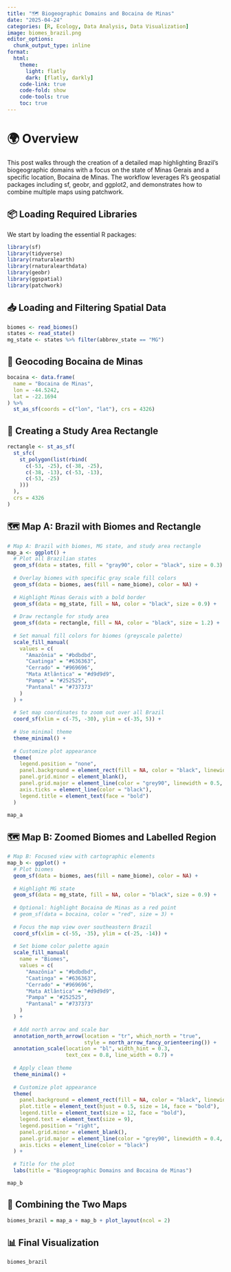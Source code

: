 ```yaml
---
title: "🗺️ Biogeographic Domains and Bocaina de Minas"
date: "2025-04-24"
categories: [R, Ecology, Data Analysis, Data Visualization]
image: biomes_brazil.png
editor_options: 
  chunk_output_type: inline
format:
  html:
    theme:
      light: flatly
      dark: [flatly, darkly]
    code-link: true
    code-fold: show
    code-tools: true
    toc: true
---
```


# 🌍 Overview
This post walks through the creation of a detailed map highlighting Brazil's biogeographic domains with a focus on the state of Minas Gerais and a specific location, Bocaina de Minas. The workflow leverages R's geospatial packages including sf, geobr, and ggplot2, and demonstrates how to combine multiple maps using patchwork.

## 📦 Loading Required Libraries
We start by loading the essential R packages:

```r
library(sf)
library(tidyverse)
library(rnaturalearth)
library(rnaturalearthdata)
library(geobr)
library(ggspatial)
library(patchwork)
```

## 📥 Loading and Filtering Spatial Data

```r
biomes <- read_biomes()
states <- read_state()
mg_state <- states %>% filter(abbrev_state == "MG")
```


## 📍 Geocoding Bocaina de Minas

```r
bocaina <- data.frame(
  name = "Bocaina de Minas",
  lon = -44.5242,
  lat = -22.1694
) %>%
  st_as_sf(coords = c("lon", "lat"), crs = 4326)

```


## 🔲 Creating a Study Area Rectangle

```r
rectangle <- st_as_sf(
  st_sfc(
    st_polygon(list(rbind(
      c(-53, -25), c(-38, -25),
      c(-38, -13), c(-53, -13),
      c(-53, -25)
    )))
  ),
  crs = 4326
)

```



## 🗺️ Map A: Brazil with Biomes and Rectangle

```r
# Map A: Brazil with biomes, MG state, and study area rectangle
map_a <- ggplot() +
  # Plot all Brazilian states
  geom_sf(data = states, fill = "gray90", color = "black", size = 0.3) +
  
  # Overlay biomes with specific gray scale fill colors
  geom_sf(data = biomes, aes(fill = name_biome), color = NA) +
  
  # Highlight Minas Gerais with a bold border
  geom_sf(data = mg_state, fill = NA, color = "black", size = 0.9) +
  
  # Draw rectangle for study area
  geom_sf(data = rectangle, fill = NA, color = "black", size = 1.2) +
  
  # Set manual fill colors for biomes (greyscale palette)
  scale_fill_manual(
    values = c(
      "Amazônia" = "#bdbdbd",
      "Caatinga" = "#636363",
      "Cerrado" = "#969696",
      "Mata Atlântica" = "#d9d9d9",
      "Pampa" = "#252525",
      "Pantanal" = "#737373"
    )
  ) +
  
  # Set map coordinates to zoom out over all Brazil
  coord_sf(xlim = c(-75, -30), ylim = c(-35, 5)) +
  
  # Use minimal theme
  theme_minimal() +
  
  # Customize plot appearance
  theme(
    legend.position = "none",
    panel.background = element_rect(fill = NA, color = "black", linewidth = 0.5),
    panel.grid.minor = element_blank(),
    panel.grid.major = element_line(color = "grey90", linewidth = 0.5, linetype = "dashed"),
    axis.ticks = element_line(color = "black"),
    legend.title = element_text(face = "bold")
  )

map_a

```


## 🗺️ Map B: Zoomed Biomes and Labelled Region

```r
# Map B: Focused view with cartographic elements
map_b <- ggplot() +
  # Plot biomes
  geom_sf(data = biomes, aes(fill = name_biome), color = NA) +
  
  # Highlight MG state
  geom_sf(data = mg_state, fill = NA, color = "black", size = 0.9) +
  
  # Optional: highlight Bocaina de Minas as a red point
  # geom_sf(data = bocaina, color = "red", size = 3) +
  
  # Focus the map view over southeastern Brazil
  coord_sf(xlim = c(-55, -35), ylim = c(-25, -14)) +
  
  # Set biome color palette again
  scale_fill_manual(
    name = "Biomes",
    values = c(
      "Amazônia" = "#bdbdbd",
      "Caatinga" = "#636363",
      "Cerrado" = "#969696",
      "Mata Atlântica" = "#d9d9d9",
      "Pampa" = "#252525",
      "Pantanal" = "#737373"
    )
  ) +
  
  # Add north arrow and scale bar
  annotation_north_arrow(location = "tr", which_north = "true",
                         style = north_arrow_fancy_orienteering()) +
  annotation_scale(location = "bl", width_hint = 0.3,
                   text_cex = 0.8, line_width = 0.7) +
  
  # Apply clean theme
  theme_minimal() +
  
  # Customize plot appearance
  theme(
    panel.background = element_rect(fill = NA, color = "black", linewidth = 0.5),
    plot.title = element_text(hjust = 0.5, size = 14, face = "bold"),
    legend.title = element_text(size = 12, face = "bold"),
    legend.text = element_text(size = 9),
    legend.position = "right",
    panel.grid.minor = element_blank(),
    panel.grid.major = element_line(color = "grey90", linewidth = 0.4, linetype = "dashed"),
    axis.ticks = element_line(color = "black")
  ) +
  
  # Title for the plot
  labs(title = "Biogeographic Domains and Bocaina de Minas")

map_b
```


## 🧩 Combining the Two Maps

```r
biomes_brazil = map_a + map_b + plot_layout(ncol = 2)

```



## 📊 Final Visualization

```r
biomes_brazil
```









